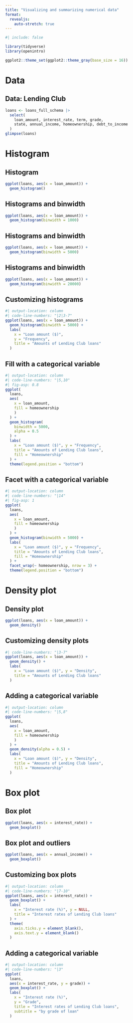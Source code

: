 ```yaml
---
title: "Visualizing and summarizing numerical data"
format: 
  revealjs:
    auto-stretch: true
---
```


```r
#| include: false

library(tidyverse)
library(openintro)

ggplot2::theme_set(ggplot2::theme_gray(base_size = 16))
```

# Data

## Data: Lending Club

```r
loans <- loans_full_schema |>
  select(
    loan_amount, interest_rate, term, grade, 
    state, annual_income, homeownership, debt_to_income
  )
glimpse(loans)
```

# Histogram {.section-break}

## Histogram {.nostretch}

```r
ggplot(loans, aes(x = loan_amount)) +
  geom_histogram()
```

## Histograms and binwidth {.nostretch}

```r
ggplot(loans, aes(x = loan_amount)) +
  geom_histogram(binwidth = 1000)
```

## Histograms and binwidth {.nostretch}

```r
ggplot(loans, aes(x = loan_amount)) +
  geom_histogram(binwidth = 5000)
```

## Histograms and binwidth {.nostretch}

```r
ggplot(loans, aes(x = loan_amount)) +
  geom_histogram(binwidth = 20000)
```

## Customizing histograms

```r
#| output-location: column
#| code-line-numbers: "|2|3-7"
ggplot(loans, aes(x = loan_amount)) +
  geom_histogram(binwidth = 5000) +
  labs(
    x = "Loan amount ($)",
    y = "Frequency",
    title = "Amounts of Lending Club loans"
  )
```

## Fill with a categorical variable

```r
#| output-location: column
#| code-line-numbers: "|5,10"
#| fig-asp: 0.8
ggplot(
  loans, 
  aes(
    x = loan_amount, 
    fill = homeownership
    )
  ) +
  geom_histogram(
    binwidth = 5000,
    alpha = 0.5
  ) +
  labs(
    x = "Loan amount ($)", y = "Frequency",
    title = "Amounts of Lending Club loans",
    fill = "Homeownership"
  ) +
  theme(legend.position = "bottom")
```

## Facet with a categorical variable

```r
#| output-location: column
#| code-line-numbers: "|14"
#| fig-asp: 1
ggplot(
  loans, 
  aes(
    x = loan_amount, 
    fill = homeownership
    )
  ) +
  geom_histogram(binwidth = 5000) +
  labs(
    x = "Loan amount ($)", y = "Frequency",
    title = "Amounts of Lending Club loans",
    fill = "Homeownership"
  ) +
  facet_wrap(~ homeownership, nrow = 3) +
  theme(legend.position = "bottom")
```

# Density plot

## Density plot {.nostretch}

```r
ggplot(loans, aes(x = loan_amount)) +
  geom_density()
```

## Customizing density plots {.nostretch}

```r
#| code-line-numbers: "|3-7"
ggplot(loans, aes(x = loan_amount)) +
  geom_density() +
  labs(
    x = "Loan amount ($)", y = "Density",
    title = "Amounts of Lending Club loans"
  )
```

## Adding a categorical variable

```r
#| output-location: column
#| code-line-numbers: "|5,8"
ggplot(
  loans,
  aes(
    x = loan_amount, 
    fill = homeownership
    )
  ) +
  geom_density(alpha = 0.5) +
  labs(
    x = "Loan amount ($)", y = "Density",
    title = "Amounts of Lending Club loans", 
    fill = "Homeownership"
  )
```

# Box plot

## Box plot {.nostretch}

```r
ggplot(loans, aes(x = interest_rate)) +
  geom_boxplot()
```

## Box plot and outliers {.nostretch}

```r
ggplot(loans, aes(x = annual_income)) +
  geom_boxplot()
```

## Customizing box plots

```r
#| output-location: column
#| code-line-numbers: "|7-10"
ggplot(loans, aes(x = interest_rate)) +
  geom_boxplot() +
  labs(
    x = "Interest rate (%)", y = NULL,
    title = "Interest rates of Lending Club loans"
  ) +
  theme(
    axis.ticks.y = element_blank(),
    axis.text.y = element_blank()
  )
```

## Adding a categorical variable

```r
#| output-location: column
#| code-line-numbers: "|3"
ggplot(
  loans, 
  aes(x = interest_rate, y = grade)) +
  geom_boxplot() +
  labs(
    x = "Interest rate (%)",
    y = "Grade",
    title = "Interest rates of Lending Club loans",
    subtitle = "by grade of loan"
  )
```
